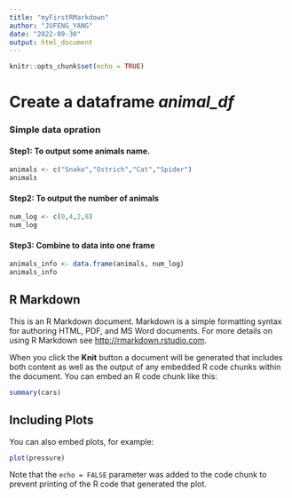 ---
title: "myFirstRMarkdown"
author: "JUFENG_YANG"
date: "2022-09-30"
output: html_document
---

```{r setup, include=FALSE}
knitr::opts_chunk$set(echo = TRUE)
```

# Create a dataframe ***animal_df***


### Simple data opration


#### Step1: To output some animals name.
```{R}

animals <- c("Snake","Ostrich","Cat","Spider")
animals
```

#### Step2: To output the number of animals
```{R}
num_log <- c(0,4,2,8)
num_log
```

#### Step3: Combine to data into one frame
```{R}
animals_info <- data.frame(animals, num_log)
animals_info
```


## R Markdown


This is an R Markdown document. Markdown is a simple formatting syntax for authoring HTML, PDF, and MS Word documents. For more details on using R Markdown see <http://rmarkdown.rstudio.com>.

When you click the **Knit** button a document will be generated that includes both content as well as the output of any embedded R code chunks within the document. You can embed an R code chunk like this:

```{r cars}
summary(cars)
```

## Including Plots

You can also embed plots, for example:

```{r pressure, echo=FALSE}
plot(pressure)
```

Note that the `echo = FALSE` parameter was added to the code chunk to prevent printing of the R code that generated the plot.
